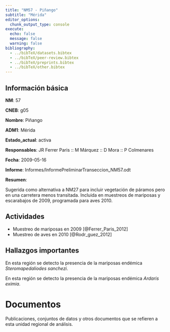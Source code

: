 ```yaml
---
title: "NM57 - Piñango"
subtitle: "Mérida"
editor_options: 
  chunk_output_type: console
execute:
  echo: false 
  message: false
  warning: false
bibliography: 
  - ../bibTeX/datasets.bibtex
  - ../bibTeX/peer-review.bibtex
  - ../bibTeX/preprints.bibtex
  - ../bibTeX/other.bibtex
---
```


## Información básica

**NM**: 57

**CNEB**: g05

**Nombre**: Piñango

**ADM1**: Mérida

**Estado_actual**: activa

**Responsables**: JR Ferrer Paris :: M Márquez :: D Mora :: P Colmenares

**Fecha**: 2009-05-16

**Informe**: Informes/InformePreliminarTranseccion_NM57.odt

**Resumen**: <p>Sugerida como alternativa a NM27 para incluir vegetaci&oacute;n de p&aacute;ramos pero en una carretera menos transitada. Incluida en muestreos de mariposas y escarabajos de 2009, programada para aves 2010.</p>


## Actividades

- Muestreo de mariposas en 2009 [@Ferrer_Paris_2012]
- Muestreo de aves en 2010 [@Rodr_guez_2012]


## Hallazgos importantes

En esta región se detecto la presencia de la mariposas endémica *Steromapedaliodes sanchezi*.

En esta región se detecto la presencia de la mariposas endémica *Ardaris eximia*.


# Documentos

Publicaciones, conjuntos de datos y otros documentos que se refieren a esta unidad regional de análisis.

::: {#refs}
:::

